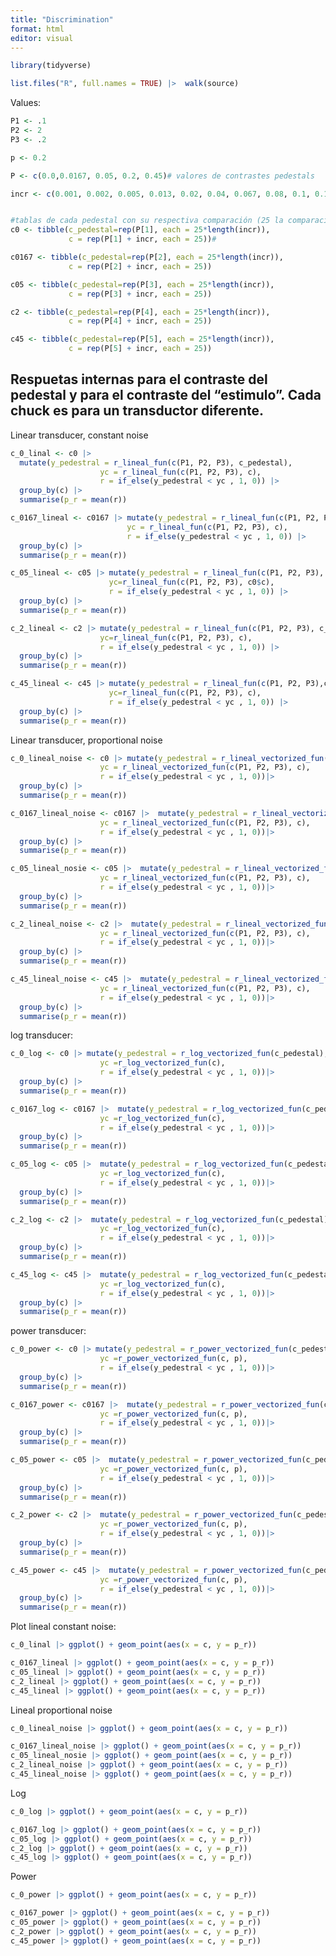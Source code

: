 ```yaml
---
title: "Discrimination"
format: html
editor: visual
---
```


```r
library(tidyverse)

list.files("R", full.names = TRUE) |>  walk(source)
```
Values:
```r

P1 <- .1
P2 <- 2
P3 <- .2

p <- 0.2
```


```r
P <- c(0.0,0.0167, 0.05, 0.2, 0.45)# valores de contrastes pedestals

incr <- c(0.001, 0.002, 0.005, 0.013, 0.02, 0.04, 0.067, 0.08, 0.1, 0.17, 0.23, 0.31, 0.5)# lo que le sumo al pedestal


#tablas de cada pedestal con su respectiva comparación (25 la comparacion)
c0 <- tibble(c_pedestal=rep(P[1], each = 25*length(incr)),
             c = rep(P[1] + incr, each = 25))#

c0167 <- tibble(c_pedestal=rep(P[2], each = 25*length(incr)),
             c = rep(P[2] + incr, each = 25)) 

c05 <- tibble(c_pedestal=rep(P[3], each = 25*length(incr)),
             c = rep(P[3] + incr, each = 25))  

c2 <- tibble(c_pedestal=rep(P[4], each = 25*length(incr)),
             c = rep(P[4] + incr, each = 25))  

c45 <- tibble(c_pedestal=rep(P[5], each = 25*length(incr)),
             c = rep(P[5] + incr, each = 25))  

```



## Respuetas internas para el contraste del pedestal y para el contraste del "estimulo". Cada chuck es para un transductor diferente.


Linear transducer, constant noise
```r

c_0_linal <- c0 |> 
  mutate(y_pedestral = r_lineal_fun(c(P1, P2, P3), c_pedestal), 
                    yc = r_lineal_fun(c(P1, P2, P3), c),
                    r = if_else(y_pedestral < yc , 1, 0)) |> 
  group_by(c) |> 
  summarise(p_r = mean(r))

c_0167_lineal <- c0167 |> mutate(y_pedestral = r_lineal_fun(c(P1, P2, P3), c_pedestal), 
                          yc = r_lineal_fun(c(P1, P2, P3), c),
                          r = if_else(y_pedestral < yc , 1, 0)) |> 
  group_by(c) |> 
  summarise(p_r = mean(r))

c_05_lineal <- c05 |> mutate(y_pedestral = r_lineal_fun(c(P1, P2, P3), c_pedestal), 
                      yc=r_lineal_fun(c(P1, P2, P3), c0$c),
                      r = if_else(y_pedestral < yc , 1, 0)) |> 
  group_by(c) |> 
  summarise(p_r = mean(r))

c_2_lineal <- c2 |> mutate(y_pedestral = r_lineal_fun(c(P1, P2, P3), c_pedestal),
                    yc=r_lineal_fun(c(P1, P2, P3), c),
                    r = if_else(y_pedestral < yc , 1, 0)) |> 
  group_by(c) |> 
  summarise(p_r = mean(r))

c_45_lineal <- c45 |> mutate(y_pedestral = r_lineal_fun(c(P1, P2, P3),c_pedestal), 
                      yc=r_lineal_fun(c(P1, P2, P3), c),
                      r = if_else(y_pedestral < yc , 1, 0)) |> 
  group_by(c) |> 
  summarise(p_r = mean(r))

```


Linear transducer, proportional noise

```r
c_0_lineal_noise <- c0 |> mutate(y_pedestral = r_lineal_vectorized_fun(c(P1, P2, P3), c_pedestal), 
                    yc = r_lineal_vectorized_fun(c(P1, P2, P3), c),
                    r = if_else(y_pedestral < yc , 1, 0))|> 
  group_by(c) |> 
  summarise(p_r = mean(r))

c_0167_lineal_noise <- c0167 |>  mutate(y_pedestral = r_lineal_vectorized_fun(c(P1, P2, P3), c_pedestal), 
                    yc = r_lineal_vectorized_fun(c(P1, P2, P3), c),
                    r = if_else(y_pedestral < yc , 1, 0))|> 
  group_by(c) |> 
  summarise(p_r = mean(r))

c_05_lineal_nosie <- c05 |>  mutate(y_pedestral = r_lineal_vectorized_fun(c(P1, P2, P3), c_pedestal), 
                    yc = r_lineal_vectorized_fun(c(P1, P2, P3), c),
                    r = if_else(y_pedestral < yc , 1, 0))|> 
  group_by(c) |> 
  summarise(p_r = mean(r))

c_2_lineal_noise <- c2 |>  mutate(y_pedestral = r_lineal_vectorized_fun(c(P1, P2, P3), c_pedestal), 
                    yc = r_lineal_vectorized_fun(c(P1, P2, P3), c),
                    r = if_else(y_pedestral < yc , 1, 0))|> 
  group_by(c) |> 
  summarise(p_r = mean(r))

c_45_lineal_noise <- c45 |>  mutate(y_pedestral = r_lineal_vectorized_fun(c(P1, P2, P3), c_pedestal), 
                    yc = r_lineal_vectorized_fun(c(P1, P2, P3), c),
                    r = if_else(y_pedestral < yc , 1, 0))|> 
  group_by(c) |> 
  summarise(p_r = mean(r))

```



log transducer:
```r
c_0_log <- c0 |> mutate(y_pedestral = r_log_vectorized_fun(c_pedestal), 
                    yc =r_log_vectorized_fun(c),
                    r = if_else(y_pedestral < yc , 1, 0))|> 
  group_by(c) |> 
  summarise(p_r = mean(r))

c_0167_log <- c0167 |>  mutate(y_pedestral = r_log_vectorized_fun(c_pedestal), 
                    yc =r_log_vectorized_fun(c),
                    r = if_else(y_pedestral < yc , 1, 0))|> 
  group_by(c) |> 
  summarise(p_r = mean(r))

c_05_log <- c05 |>  mutate(y_pedestral = r_log_vectorized_fun(c_pedestal), 
                    yc =r_log_vectorized_fun(c),
                    r = if_else(y_pedestral < yc , 1, 0))|> 
  group_by(c) |> 
  summarise(p_r = mean(r))

c_2_log <- c2 |>  mutate(y_pedestral = r_log_vectorized_fun(c_pedestal), 
                    yc =r_log_vectorized_fun(c),
                    r = if_else(y_pedestral < yc , 1, 0))|> 
  group_by(c) |> 
  summarise(p_r = mean(r))

c_45_log <- c45 |>  mutate(y_pedestral = r_log_vectorized_fun(c_pedestal), 
                    yc =r_log_vectorized_fun(c),
                    r = if_else(y_pedestral < yc , 1, 0))|> 
  group_by(c) |> 
  summarise(p_r = mean(r))

```


power transducer:

```r
c_0_power <- c0 |> mutate(y_pedestral = r_power_vectorized_fun(c_pedestal, p), 
                    yc =r_power_vectorized_fun(c, p),
                    r = if_else(y_pedestral < yc , 1, 0))|> 
  group_by(c) |> 
  summarise(p_r = mean(r))

c_0167_power <- c0167 |>  mutate(y_pedestral = r_power_vectorized_fun(c_pedestal, p), 
                    yc =r_power_vectorized_fun(c, p),
                    r = if_else(y_pedestral < yc , 1, 0))|> 
  group_by(c) |> 
  summarise(p_r = mean(r))

c_05_power <- c05 |>  mutate(y_pedestral = r_power_vectorized_fun(c_pedestal, p), 
                    yc =r_power_vectorized_fun(c, p),
                    r = if_else(y_pedestral < yc , 1, 0))|> 
  group_by(c) |> 
  summarise(p_r = mean(r))

c_2_power <- c2 |>  mutate(y_pedestral = r_power_vectorized_fun(c_pedestal, p), 
                    yc =r_power_vectorized_fun(c, p),
                    r = if_else(y_pedestral < yc , 1, 0))|> 
  group_by(c) |> 
  summarise(p_r = mean(r))

c_45_power <- c45 |>  mutate(y_pedestral = r_power_vectorized_fun(c_pedestal, p), 
                    yc =r_power_vectorized_fun(c, p),
                    r = if_else(y_pedestral < yc , 1, 0))|> 
  group_by(c) |> 
  summarise(p_r = mean(r))
```


Plot lineal constant noise:
```r
c_0_linal |> ggplot() + geom_point(aes(x = c, y = p_r))

c_0167_lineal |> ggplot() + geom_point(aes(x = c, y = p_r))
c_05_lineal |> ggplot() + geom_point(aes(x = c, y = p_r))
c_2_lineal |> ggplot() + geom_point(aes(x = c, y = p_r))
c_45_lineal |> ggplot() + geom_point(aes(x = c, y = p_r))

```

Lineal proportional noise
```r
c_0_lineal_noise |> ggplot() + geom_point(aes(x = c, y = p_r))

c_0167_lineal_noise |> ggplot() + geom_point(aes(x = c, y = p_r))
c_05_lineal_nosie |> ggplot() + geom_point(aes(x = c, y = p_r))
c_2_lineal_noise |> ggplot() + geom_point(aes(x = c, y = p_r))
c_45_lineal_noise |> ggplot() + geom_point(aes(x = c, y = p_r))
```

Log
```r
c_0_log |> ggplot() + geom_point(aes(x = c, y = p_r))

c_0167_log |> ggplot() + geom_point(aes(x = c, y = p_r))
c_05_log |> ggplot() + geom_point(aes(x = c, y = p_r))
c_2_log |> ggplot() + geom_point(aes(x = c, y = p_r))
c_45_log |> ggplot() + geom_point(aes(x = c, y = p_r))
```


Power
```r
c_0_power |> ggplot() + geom_point(aes(x = c, y = p_r))

c_0167_power |> ggplot() + geom_point(aes(x = c, y = p_r))
c_05_power |> ggplot() + geom_point(aes(x = c, y = p_r))
c_2_power |> ggplot() + geom_point(aes(x = c, y = p_r))
c_45_power |> ggplot() + geom_point(aes(x = c, y = p_r))
```

